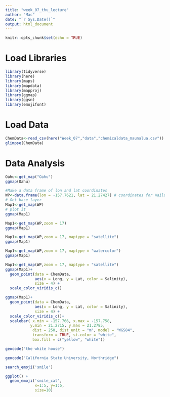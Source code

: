```yaml
---
title: "week_07_thu_lecture"
author: "Mac"
date: "`r Sys.Date()`"
output: html_document
---
```


```r
knitr::opts_chunk$set(echo = TRUE)
```

# Load Libraries

```r
library(tidyverse)
library(here)
library(maps)
library(mapdata)
library(mapproj)
library(ggmap)
library(ggsn)
library(emojifont)
```

# Load Data

```r
ChemData<-read_csv(here("Week_07","data","chemicaldata_maunalua.csv"))
glimpse(ChemData)
```

# Data Analysis

```r
Oahu<-get_map("Oahu")
ggmap(Oahu)
```

```r
#Make a data frame of lon and lat coordinates
WP<-data.frame(lon = -157.7621, lat = 21.27427) # coordinates for Wailupe
# Get base layer
Map1<-get_map(WP)
# plot it
ggmap(Map1)
```

```r
Map1<-get_map(WP,zoom = 17)
ggmap(Map1)
```

```r
Map1<-get_map(WP,zoom = 17, maptype = "satellite")
ggmap(Map1)
```

```r
Map1<-get_map(WP,zoom = 17, maptype = "watercolor")
ggmap(Map1)
```

```r
Map1<-get_map(WP,zoom = 17, maptype = "satellite") 
ggmap(Map1)+
  geom_point(data = ChemData,
             aes(x = Long, y = Lat, color = Salinity),
             size = 4) +
  scale_color_viridis_c()
```

```r
ggmap(Map1)+
  geom_point(data = ChemData, 
             aes(x = Long, y = Lat, color = Salinity), 
             size = 4) + 
  scale_color_viridis_c()+
  scalebar( x.min = -157.766, x.max = -157.758,
           y.min = 21.2715, y.max = 21.2785,
            dist = 250, dist_unit = "m", model = "WGS84", 
            transform = TRUE, st.color = "white",
            box.fill = c("yellow", "white"))
```

```r
geocode("the white house")
```

```r
geocode("California State University, Northridge")
```

```r
search_emoji('smile')
```

```r
ggplot() + 
  geom_emoji('smile_cat', 
             x=1:5, y=1:5, 
             size=10)
```

